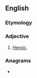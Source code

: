 ==English==

===Etymology===
{{suffix|en|hero|ical}}

===Adjective===
{{en-adj}}

# [[heroic|Heroic]].

===Anagrams===
* {{anagrams|en|a=acehilor|halicore}}